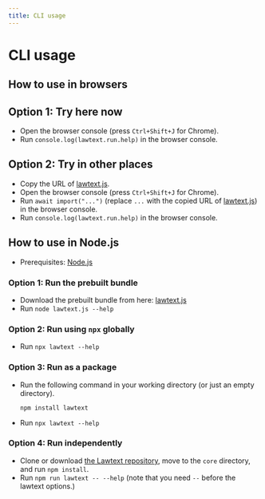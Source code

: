 ```yaml
---
title: CLI usage
---
```


# CLI usage

## How to use in browsers

## Option 1: Try here now

- Open the browser console (press `Ctrl+Shift+J` for Chrome).
- Run `console.log(lawtext.run.help)` in the browser console.

## Option 2: Try in other places

- Copy the URL of [lawtext.js](/static/lawtext_bundles/browser/lawtext.js).
- Open the browser console (press `Ctrl+Shift+J` for Chrome).
- Run `await import("...")` (replace `...` with the copied URL of [lawtext.js](/static/lawtext_bundles/browser/lawtext.js)) in the browser console.
- Run `console.log(lawtext.run.help)` in the browser console.

## How to use in Node.js

- Prerequisites: [Node.js](https://nodejs.org/)

### Option 1: Run the prebuilt bundle

- Download the prebuilt bundle from here: [lawtext.js](/static/lawtext_bundles/node/lawtext.js)
- Run `node lawtext.js --help`

### Option 2: Run using `npx` globally

- Run `npx lawtext --help`

### Option 3: Run as a package

- Run the following command in your working directory (or just an empty directory).
  ```
  npm install lawtext
  ```
- Run `npx lawtext --help`

### Option 4: Run independently

- Clone or download [the Lawtext repository](https://github.com/yamachig/Lawtext), move to the `core` directory, and run `npm install`.
- Run `npm run lawtext -- --help` (note that you need `--` before the lawtext options.)